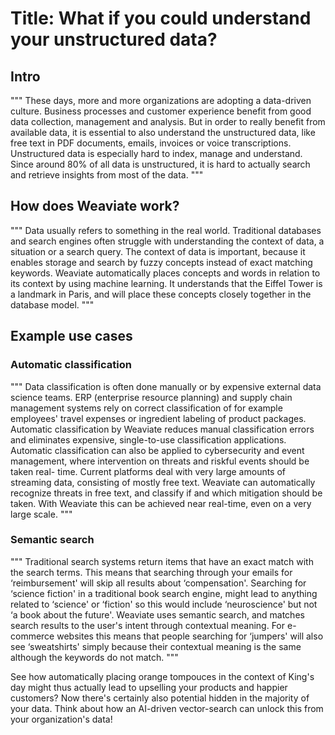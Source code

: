 # Title: What if you could understand your unstructured data?

## Intro
"""
These days, more and more organizations are adopting a data-driven culture. Business
processes and customer experience benefit from good data collection, management and
analysis. But in order to really benefit from available data, it is essential to also
understand the unstructured data, like free text in PDF documents, emails, invoices or
voice transcriptions. Unstructured data is especially hard to index, manage and
understand. Since around 80% of all data is unstructured, it is hard to actually search
and retrieve insights from most of the data.
"""

## How does Weaviate work?
"""
Data usually refers to something in the real world. Traditional databases and search
engines often struggle with understanding the context of data, a situation or a search
query. The context of data is important, because it enables storage and search by
fuzzy concepts instead of exact matching keywords. Weaviate automatically places
concepts and words in relation to its context by using machine learning. It understands
that the Eiffel Tower is a landmark in Paris, and will place these concepts closely
together in the database model.
"""

## Example use cases
### Automatic classification
"""
Data classification is often done manually or by expensive external data science teams.
ERP (enterprise resource planning) and supply chain management systems rely on
correct classification of for example employees' travel expenses or ingredient
labeling of product packages. Automatic classification by Weaviate reduces manual
classification errors and eliminates expensive, single-to-use classification
applications. Automatic classification can also be applied to cybersecurity and event
management, where intervention on threats and riskful events should be taken real-
time. Current platforms deal with very large amounts of streaming data, consisting
of mostly free text. Weaviate can automatically recognize threats in free text, and
classify if and which mitigation should be taken. With Weaviate this can be achieved
near real-time, even on a very large scale.
"""

### Semantic search
"""
Traditional search systems return items that have an exact match with the search
terms. This means that searching through your emails for ‘reimbursement' will skip all
results about ‘compensation'. Searching for ‘science fiction' in a traditional book
search engine, might lead to anything related to ‘science' or ‘fiction' so this would
include ‘neuroscience' but not ‘a book about the future'. Weaviate uses semantic
search, and matches search results to the user's intent through contextual meaning.
For e-commerce websites this means that people searching for ‘jumpers' will also see
‘sweatshirts' simply because their contextual meaning is the same although the
keywords do not match.
"""

See how automatically placing orange tompouces in the context of King's day might
thus actually lead to upselling your products and happier customers? Now there's
certainly also potential hidden in the majority of your data. Think about how an
AI-driven vector-search can unlock this from your organization's data!


<WhatNext />

